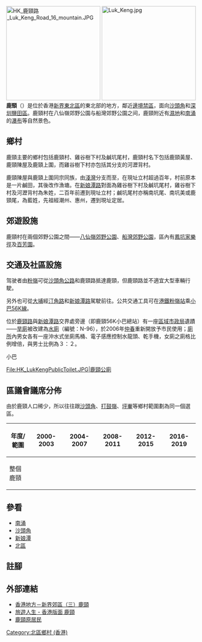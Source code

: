{{Otheruses|鹿頸 (陰澳)|subject=香港北區鄉村|other=香港大嶼山陰澳的鹿頸}}

{{coord|22.525614|N|114.215353|E|display=title}}
[[File:HK_鹿頸路_Luk_Keng_Road_16_mountain.JPG|250px]]
[[File:Luk_Keng.jpg|250px]]
'''鹿頸'''（{{lang-en|'''Luk Keng'''}}）是位於香港[[新界東|新界東]][[北區_(香港)|北區]]的東北部的地方，鄰近[[邊境禁區|邊境禁區]]，面向[[沙頭角|沙頭角]]和[[深圳|深圳]][[鹽田區|鹽田區]]。鹿頸村在八仙嶺郊野公園与船灣郊野公園之间，鹿頸附近有[[濕地|濕地]]和[[南涌|南涌]]的[[瀑布|瀑布]]等自然景色。

==鄉村==
鹿頸主要的鄉村包括鹿頸村、雞谷樹下村及鹹坑尾村，鹿頸村名下包括鹿頸黃屋、鹿頸陳屋及鹿頸上圍，而雞谷樹下村亦包括其分支的河瀝背村。

鹿頸陳屋與鹿頸上圍同宗同族，由[[荃灣|淺灣]]分支而至，在現址立村超過百年，村前原本是一片鹹田，其後改作漁塘。在[[新娘潭路|新娘潭路]]對面為雞谷樹下村及鹹坑尾村，雞谷樹下村及河瀝背村為朱姓，二百年前遷到現址立村；鹹坑尾村亦稱南坑尾、南坑美或鹿頸尾，為藍姓，先祖經潮州、惠州，遷到現址定居。

==郊遊設施==
鹿頸村在兩個郊野公園之間——[[八仙嶺郊野公園|八仙嶺郊野公園]]、[[船灣郊野公園|船灣郊野公園]]，區內有[[鳳坑家樂徑|鳳坑家樂徑]]及[[百芳園|百芳園]]。

==交通及社區設施==
驾驶者由[[粉嶺|粉嶺]]可從[[沙頭角公路|沙頭角公路]]和鹿頸路抵達鹿頸，但鹿頸路並不適宜大型車輛行駛。

另外也可從[[大埔區|大埔]]經[[汀角路|汀角路]]和[[新娘潭路|新娘潭路]]駕駛前往。公共交通工具可在[[港鐵|港鐵]][[粉嶺站|粉嶺站]]乘[[新界區專線小巴56K線|小巴56K線]]。

位於[[鹿頸路|鹿頸路]]與[[新娘潭路|新娘潭路]]交界處旁邊（即鹿頸56K小巴總站）有一座[[區域市政局|區域市政局]]遺蹟——[[旱廁|旱廁]]被改建為[[水廁|水廁]]（編號：N-96），於2006年[[仲春|仲春]]重新開放予市民使用；[[廁所|廁所]]內男女各有一座沖水式坐廁馬桶、電子感應控制水龍頭、乾手機，女廁之廁格比例增倍，與男士比例為３：２。

;小巴
{{新界專線小巴簡單列表|56K}}

<gallery>
File:HK_LukKengPublicToilet.JPG|鹿頸公廁 
</gallery>

==區議會議席分佈==
由於鹿頸人口稀少，所以往往跟[[沙頭角|沙頭角]]、[[打鼓嶺_(北區)|打鼓嶺]]、[[坪輋|坪輋]]等鄉村範圍劃為同一個選區。

{| class=wikitable
!年度/範圍!!2000-2003!!2004-2007!!2008-2011!!2012-2015!!2016-2019
|-
|整個鹿頸||colspan=6|{{centre|[[沙打|沙打]]選區}}
|}

==參看==
*[[南涌|南涌]]
*[[沙頭角|沙頭角]]
*[[新娘潭|新娘潭]]
*[[北區_(香港)|北區]]

==註腳==
{{reflist}}

==外部連結==
*[http://www.hk-place.com/view.php?id=114 香港地方－新界郊區（三）鹿頸]{{Wayback|url=http://www.hk-place.com/view.php?id=114 |date=20060303150516 }}
*[https://web.archive.org/web/20061231195704/http://www.travellife.org/viewforum.php?f=46 旅遊人生 - 香港版面 鹿頸]
*[https://web.archive.org/web/20110827123122/http://lukkeng.org/ 鹿頸原居民]

{{香港天文台短週期地震台網}}
{{北區 (香港)}}
[[Category:北區鄉村_(香港)|Category:北區鄉村 (香港)]]